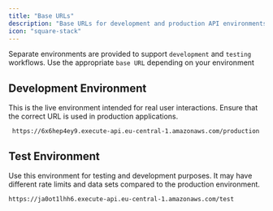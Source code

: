 ```yaml
---
title: "Base URLs"
description: "Base URLs for development and production API environments."
icon: "square-stack"
---
```


Separate environments are provided to support `development` and `testing` workflows. Use the appropriate `base URL` depending on your environment

## Development Environment

This is the live environment intended for real user interactions. Ensure that the correct URL is used in production applications.

```shellscript Development Environment icon=webhook
 https://6x6hep4ey9.execute-api.eu-central-1.amazonaws.com/production
```

## Test Environment

Use this environment for testing and development purposes. It may have different rate limits and data sets compared to the production environment.

```shellscript Test Environment icon=webhook
https://ja0ot1lhh6.execute-api.eu-central-1.amazonaws.com/test
```